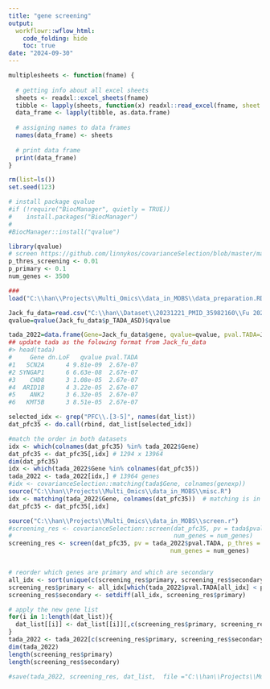 ---
title: "gene screening"
output:
  workflowr::wflow_html:
    code_folding: hide
    toc: true
date: "2024-09-30"
---

```{r, echo=F, message=F, warning=F}
multiplesheets <- function(fname) {
   
  # getting info about all excel sheets
  sheets <- readxl::excel_sheets(fname)
  tibble <- lapply(sheets, function(x) readxl::read_excel(fname, sheet = x))
  data_frame <- lapply(tibble, as.data.frame)
    
  # assigning names to data frames
  names(data_frame) <- sheets
    
  # print data frame
  print(data_frame)
}

```

```{r, message=F, warning=F}
rm(list=ls())
set.seed(123)

# install package qvalue
#if (!require("BiocManager", quietly = TRUE))
#    install.packages("BiocManager")
#
#BiocManager::install("qvalue")

library(qvalue)
# screen https://github.com/linnykos/covarianceSelection/blob/master/main/step1_screening.R
p_thres_screening <- 0.01 
p_primary <- 0.1
num_genes <- 3500

###
load("C:\\han\\Projects\\Multi_Omics\\data_in_MOBS\\data_preparation.RData")

Jack_fu_data=read.csv("C:\\han\\Dataset\\20231221_PMID_35982160\\Fu 2022 Suppl-41588_2022_1104_MOESM3_ESM.csv")
qvalue=qvalue(Jack_fu_data$p_TADA_ASD)$qvalue

tada_2022=data.frame(Gene=Jack_fu_data$gene, qvalue=qvalue, pval.TADA=Jack_fu_data$p_TADA_ASD)
## update tada as the folowing format from Jack_fu_data
#> head(tada)
#     Gene dn.LoF   qvalue pval.TADA
#1   SCN2A      4 9.81e-09  2.67e-07
#2 SYNGAP1      6 6.63e-08  2.67e-07
#3    CHD8      3 1.08e-05  2.67e-07
#4  ARID1B      4 3.22e-05  2.67e-07
#5    ANK2      3 6.32e-05  2.67e-07
#6   KMT5B      3 8.51e-05  2.67e-07


```




```{r, message=F, warning=F, eval=T}
selected_idx <- grep("PFC\\.[3-5]", names(dat_list))
dat_pfc35 <- do.call(rbind, dat_list[selected_idx]) 

#match the order in both datasets
idx <- which(colnames(dat_pfc35) %in% tada_2022$Gene)
dat_pfc35 <- dat_pfc35[,idx] # 1294 x 13964
dim(dat_pfc35)
idx <- which(tada_2022$Gene %in% colnames(dat_pfc35))
tada_2022 <- tada_2022[idx,] # 13964 genes
#idx <- covarianceSelection::matching(tada$Gene, colnames(genexp))
source("C:\\han\\Projects\\Multi_Omics\\data_in_MOBS\\misc.R")
idx <- matching(tada_2022$Gene, colnames(dat_pfc35))  # matching is in misc.R
dat_pfc35 <- dat_pfc35[,idx]


```






```{r, message=F, warning=F, eval=T}
source("C:\\han\\Projects\\Multi_Omics\\data_in_MOBS\\screen.r")
#screening_res <- covarianceSelection::screen(dat_pfc35, pv = tada$pval.TADA, p_thres = p_thres_screening, 
#                                             num_genes = num_genes)
screening_res <- screen(dat_pfc35, pv = tada_2022$pval.TADA, p_thres = p_thres_screening, 
                                             num_genes = num_genes)


# reorder which genes are primary and which are secondary
all_idx <- sort(unique(c(screening_res$primary, screening_res$secondary)))
screening_res$primary <- all_idx[which(tada_2022$pval.TADA[all_idx] < p_thres_screening)]
screening_res$secondary <- setdiff(all_idx, screening_res$primary)

# apply the new gene list
for(i in 1:length(dat_list)){
  dat_list[[i]] <- dat_list[[i]][,c(screening_res$primary, screening_res$secondary)]
}
tada_2022 <- tada_2022[c(screening_res$primary, screening_res$secondary),]
dim(tada_2022)
length(screening_res$primary)  
length(screening_res$secondary) 
                
#save(tada_2022, screening_res, dat_list,  file ="C:\\han\\Projects\\Multi_Omics\\data_in_MOBS\\screen_res_for_tada2022.RData") # this dat_list is not the same in data_preparation.RData
```